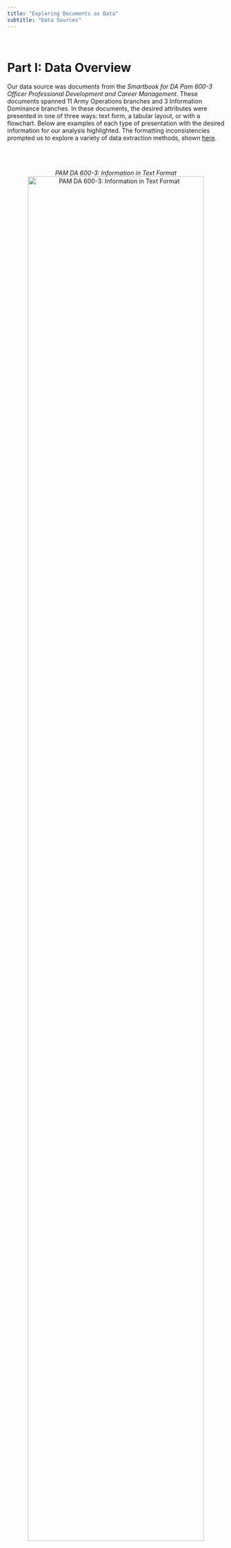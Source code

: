 ```yaml
---
title: "Exploring Documents as Data"
subtitle: "Data Sources"
---
```

<br>

<div align="center">
<p>  
<h1> Part I: Data Overview </h1>
</p>
</div>

Our data source was documents from the *Smartbook for DA Pam 600-3 Officer Professional Development and Career Management*. These documents spanned 11 Army Operations branches and 3 Information Dominance branches. In these documents, the desired attributes were presented in one of three ways: text form, a tabular layout, or with a flowchart. Below are examples of each type of presentation with the desired information for our analysis highlighted. The formatting inconsistencies prompted us to explore a variety of data extraction methods, shown <a href=Methods_Pt1.html>here</a>.

<div>
<div class="column">
<p align="center" style= "margin-top: 50px;">
*PAM DA 600-3: Information in Text Format*
![PAM DA 600-3: Information in Text Format](img/DevelopmentParagraph.png){width=90%} 
</p>
</div>

<div class="column">
<p align="center" style= "margin-top: 50px;">
*PAM DA 600-3: Information in Tabular Format*
![PAM DA 600-3: Information in Tabular Format](img/DevelopmentTable.png){width=90%}
</p>
</div>
</div>

<p align="center" style= "margin-top: 50px;">
*PAM DA 600-3: Information in Flowchart*
![PAM DA 600-3: Information in Flowchart](img/LifecycleDevelopment.png){width=60%}
</p>
